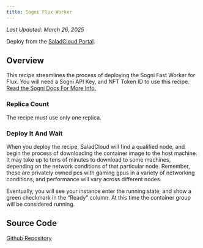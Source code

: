 ```yaml
---
title: Sogni Flux Worker
---
```


_Last Updated: March 26, 2025_

<Tip>Deploy from the [SaladCloud Portal](https://portal.salad.com).</Tip>

## Overview

This recipe streamlines the process of deploying the Sogni Fast Worker for Flux. You will need a Sogni API Key, and NFT
Token ID to use this recipe.
[Read the Sogni Docs For More Info.](https://docs.sogni.ai/sogni-fast-worker/running-sogni-fast-worker-remotely)

### Replica Count

The recipe must use only one replica.

### Deploy It And Wait

When you deploy the recipe, SaladCloud will find a qualified node, and begin the process of downloading the container
image to the host machine. It may take up to tens of minutes to download to some machines, depending on the network
conditions of that particular node. Remember, these are privately owned pcs with gaming gpus in a variety of networking
conditions, and performance will vary across different nodes.

Eventually, you will see your instance enter the running state, and show a green checkmark in the “Ready” column. At
this time the container group will be considered running.

## Source Code

[<Icon icon="github" size="24" /> Github Repository](https://github.com/SaladTechnologies/salad-recipes/tree/master/src/sogni-flux-worker)
